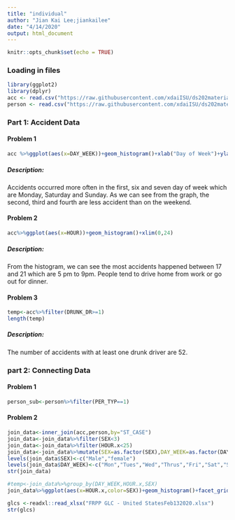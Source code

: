 ```yaml
---
title: "individual"
author: "Jian Kai Lee;jiankailee"
date: "4/14/2020"
output: html_document
---
```


```r
knitr::opts_chunk$set(echo = TRUE)
```

### Loading in files  
```r
library(ggplot2)
library(dplyr)
acc <- read.csv("https://raw.githubusercontent.com/xdaiISU/ds202materials/master/hwlabs/fars2017/accident.csv", stringsAsFactors = FALSE)
person <- read.csv("https://raw.githubusercontent.com/xdaiISU/ds202materials/master/hwlabs/fars2017/person.csv", stringsAsFactors = FALSE)

```

### Part 1: Accident Data

#### Problem 1
```r
acc %>%ggplot(aes(x=DAY_WEEK))+geom_histogram()+xlab("Day of Week")+ylab("number of accidents")
```

##### Description:  
Accidents occurred more often in the first, six and seven day of week which are Monday, Saturday and Sunday. As we can see from the graph, the second, third and fourth are less accident than on the weekend.

#### Problem 2
```r
acc%>%ggplot(aes(x=HOUR))+geom_histogram()+xlim(0,24)
```

##### Description:  
From the histogram, we can see the most accidents happened between 17 and 21 which are 5 pm to 9pm. People tend to drive home from work or go out for dinner.

#### Problem 3
```r
temp<-acc%>%filter(DRUNK_DR>=1)
length(temp)
```

##### Description:  
The number of accidents with at least one drunk driver are 52.

### part 2: Connecting Data  
#### Problem 1
```r
person_sub<-person%>%filter(PER_TYP==1)
```

#### Problem 2
```r
join_data<-inner_join(acc,person,by="ST_CASE")
join_data<-join_data%>%filter(SEX<3)
join_data<-join_data%>%filter(HOUR.x<25)
join_data<-join_data%>%mutate(SEX=as.factor(SEX),DAY_WEEK=as.factor(DAY_WEEK))
levels(join_data$SEX)<-c("Male","female")
levels(join_data$DAY_WEEK)<-c("Mon","Tues","Wed","Thrus","Fri","Sat","Sun")
str(join_data)

#temp<-join_data%>%group_by(DAY_WEEK,HOUR.x,SEX)
join_data%>%ggplot(aes(x=HOUR.x,color=SEX))+geom_histogram()+facet_grid(~DAY_WEEK)

glcs <-readxl::read_xlsx("FRPP GLC - United StatesFeb132020.xlsx")
str(glcs)



```

